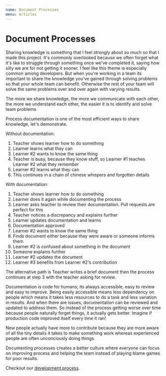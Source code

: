```yaml
---
name: Document Processes
menu: Articles
---
```


# Document Processes

Sharing knowledge is something that I feel strongly about so much so that I made this project. It's commonly overlooked because we often forget what it's like to struggle through something once we've completed it, saying how silly we are for not getting it sooner. I feel like this theme is especially common among developers. But when you're working in a team its important to share the knowledge you've gained through solving problems so that your whole team can benefit. Otherwise the rest of your team will solve the same problems over and over again with varying results.

The more we share knowledge, the more we communicate with each other, the more we understand each other, the easier it is to identify and solve team problems.

Process documentation is one of the most efficient ways to share knowledge, let's demonstrate.

Without documentation:

1. Teacher shows learner how to do something
2. Learner learns what they can
3. Learner \#2 wants to know the same thing
4. Teacher is busy, because they know stuff, so Learner \#1 teaches Learner \#2 what they remember
5. Learner \#2 learns what they can
6. This continues in a chain of chinese whispers and forgotten details

With documentation:

1. Teacher shows learner how to do something
2. Learner does it again while documenting the process
3. Learner asks teacher to review their documentation. Pull requests are perfect for this
4. Teacher notices a discrepancy and explains further
5. Learner updates documentation and learns
6. Documentation approved
7. Learner \#2 wants to know the same thing
8. Finds document either because they were aware or someone informs them
9. Learner \#2 is confused about something in the document
10. Someone explains further
11. Learner \#2 updates the document
12. Learner \#3 benefits from Learner \#2's contribution

The alternative path is Teacher writes a brief document then the process continues at step 3 with the teacher asking for review.

Documentation is code for humans; its always accessible, easy to review and easy to improve. Being easily accessible means less dependency on people which means it takes less resources to do a task and less variation in results. And when there are issues, documentation can be reviewed and updated to address them. So instead of the process getting worse over time because people naturally forget things, it actually gets better. Imagine if production code improved itself every time it ran!

New people actually have more to contribute because they are more aware of all the tiny details it takes to make something work whereas experienced people are often unconciously doing things.

Documenting processes creates a better culture where everyone can focus on improving process and helping the team instead of playing blame games for poor results.

Checkout our [development process](./DevelopmentProcess-Tasks.md).
